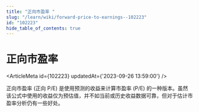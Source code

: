 ```yaml
---
title: "正向市盈率 "
slug: "/learn/wiki/forward-price-to-earnings--102223"
id: "102223"
hide_table_of_contents: true
---
```



# 正向市盈率 

<ArticleMeta id={102223} updatedAt={'2023-09-26 13:59:00'} />
<div className='border-solid border-b border-t-0 my-4 border-[var(--ifm-color-gray-300)]' />

正向市盈率 (正向 P/E) 是使用预测的收益来计算市盈率 (P/E) 的一种版本。虽然该公式中使用的收益仅为预估值，并不如当前或历史收益数据可靠，但对于估计市盈率分析仍有一些好处。
